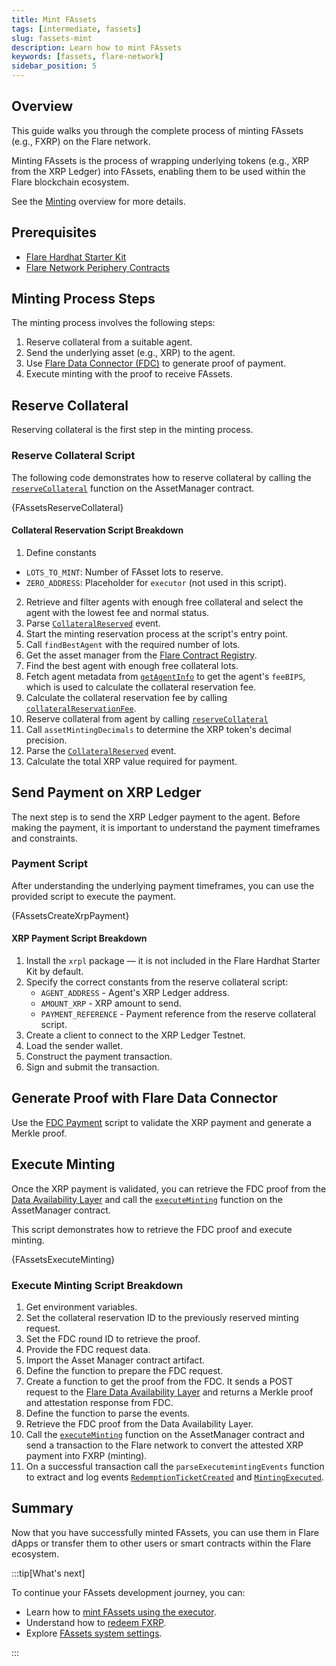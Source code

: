 ```yaml
---
title: Mint FAssets
tags: [intermediate, fassets]
slug: fassets-mint
description: Learn how to mint FAssets
keywords: [fassets, flare-network]
sidebar_position: 5
---
```



## Overview

This guide walks you through the complete process of minting FAssets (e.g., FXRP) on the Flare network.

Minting FAssets is the process of wrapping underlying tokens (e.g., XRP from the XRP Ledger) into FAssets, enabling them to be used within the Flare blockchain ecosystem.

See the [Minting](/fassets/minting) overview for more details.

## Prerequisites

- [Flare Hardhat Starter Kit](/network/guides/hardhat-foundry-starter-kit)
- [Flare Network Periphery Contracts](https://www.npmjs.com/package/@flarenetwork/flare-periphery-contracts)

## Minting Process Steps

The minting process involves the following steps:

1. Reserve collateral from a suitable agent.
2. Send the underlying asset (e.g., XRP) to the agent.
3. Use [Flare Data Connector (FDC)](/fdc/overview) to generate proof of payment.
4. Execute minting with the proof to receive FAssets.

## Reserve Collateral

Reserving collateral is the first step in the minting process.

<MintingFees />

### Reserve Collateral Script

The following code demonstrates how to reserve collateral by calling the [`reserveCollateral`](/fassets/reference/IAssetManager#reservecollateral) function on the AssetManager contract.

<CodeBlock language="typescript" title="scripts/fassets/reserveCollateral.ts">
  {FAssetsReserveCollateral}
</CodeBlock>

#### Collateral Reservation Script Breakdown

1. Define constants

- `LOTS_TO_MINT`: Number of FAsset lots to reserve.
- `ZERO_ADDRESS`: Placeholder for `executor` (not used in this script).

2. Retrieve and filter agents with enough free collateral and select the agent with the lowest fee and normal status.
3. Parse [`CollateralReserved`](/fassets/reference/IAssetManagerEvents#collateralreserved) event.
4. Start the minting reservation process at the script's entry point.
5. Call `findBestAgent` with the required number of lots.
6. Get the asset manager from the [Flare Contract Registry](/network/guides/flare-contracts-registry).
7. Find the best agent with enough free collateral lots.
8. Fetch agent metadata from [`getAgentInfo`](/fassets/reference/IAssetManager#getagentinfo) to get the agent's `feeBIPS`, which is used to calculate the collateral reservation fee.
9. Calculate the collateral reservation fee by calling [`collateralReservationFee`](/fassets/reference/IAssetManager#collateralreservationfee).
10. Reserve collateral from agent by calling [`reserveCollateral`](/fassets/reference/IAssetManager#reservecollateral)
11. Call `assetMintingDecimals` to determine the XRP token's decimal precision.
12. Parse the [`CollateralReserved`](/fassets/reference/IAssetManagerEvents#collateralreserved) event.
13. Calculate the total XRP value required for payment.

## Send Payment on XRP Ledger

The next step is to send the XRP Ledger payment to the agent.
Before making the payment, it is important to understand the payment timeframes and constraints.

<PaymentTimeframes />

### Payment Script

After understanding the underlying payment timeframes, you can use the provided script to execute the payment.

<CodeBlock language="typescript" title="scripts/fassets/xrpPayment.ts">
  {FAssetsCreateXrpPayment}
</CodeBlock>

#### XRP Payment Script Breakdown

1. Install the `xrpl` package — it is not included in the Flare Hardhat Starter Kit by default.
2. Specify the correct constants from the reserve collateral script:
   - `AGENT_ADDRESS` - Agent's XRP Ledger address.
   - `AMOUNT_XRP` - XRP amount to send.
   - `PAYMENT_REFERENCE` - Payment reference from the reserve collateral script.
3. Create a client to connect to the XRP Ledger Testnet.
4. Load the sender wallet.
5. Construct the payment transaction.
6. Sign and submit the transaction.

## Generate Proof with Flare Data Connector

Use the [FDC Payment](/fdc/guides/hardhat/payment) script to validate the XRP payment and generate a Merkle proof.

## Execute Minting

Once the XRP payment is validated, you can retrieve the FDC proof from the [Data Availability Layer](/fdc/overview#data-availability-layer) and call the [`executeMinting`](/fassets/reference/IAssetManager#executeminting) function on the AssetManager contract.

This script demonstrates how to retrieve the FDC proof and execute minting.

<CodeBlock language="typescript" title="scripts/fassets/executeMinting.ts">
  {FAssetsExecuteMinting}
</CodeBlock>

### Execute Minting Script Breakdown

1. Get environment variables.
2. Set the collateral reservation ID to the previously reserved minting request.
3. Set the FDC round ID to retrieve the proof.
4. Provide the FDC request data.
5. Import the Asset Manager contract artifact.
6. Define the function to prepare the FDC request.
7. Create a function to get the proof from the FDC.
   It sends a POST request to the [Flare Data Availability Layer](/fdc/overview#data-availability-layer) and returns a Merkle proof and attestation response from FDC.
8. Define the function to parse the events.
9. Retrieve the FDC proof from the Data Availability Layer.
10. Call the [`executeMinting`](/fassets/reference/IAssetManager#executeminting) function on the AssetManager contract and send a transaction to the Flare network to convert the attested XRP payment into FXRP (minting).
11. On a successful transaction call the `parseExecutemintingEvents` function to extract and log events [`RedemptionTicketCreated`](/fassets/reference/IAssetManagerEvents#redemptionticketcreated) and [`MintingExecuted`](/fassets/reference/IAssetManagerEvents#mintingexecuted).

## Summary

Now that you have successfully minted FAssets, you can use them in Flare dApps or transfer them to other users or smart contracts within the Flare ecosystem.

:::tip[What's next]

To continue your FAssets development journey, you can:

- Learn how to [mint FAssets using the executor](/fassets/developer-guides/fassets-mint-executor).
- Understand how to [redeem FXRP](/fassets/developer-guides/fassets-redeem).
- Explore [FAssets system settings](/fassets/operational-parameters).

:::
